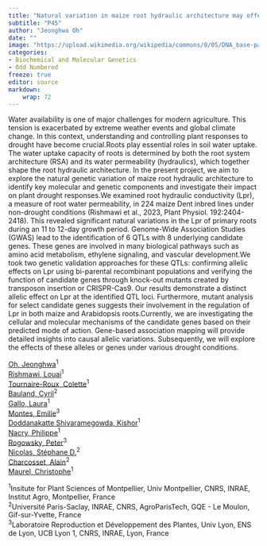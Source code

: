 ```yaml
---
title: "Natural variation in maize root hydraulic architecture may offer new insights into plant drought responses"
subtitle: "P45"
author: "Jeonghwa Oh"
date: ""
image: "https://upload.wikimedia.org/wikipedia/commons/0/05/DNA_base-pair_diagram.jpg"
categories: 
- Biochemical and Molecular Genetics
- Odd Numbered
freeze: true
editor: source
markdown: 
    wrap: 72
---
```


Water availability is one of major challenges for modern agriculture. This tension is exacerbated by extreme weather events and global climate change. In this context, understanding and controlling plant responses to drought have become crucial.Roots play essential roles in soil water uptake. The water uptake capacity of roots is determined by both the root system architecture (RSA) and its water permeability (hydraulics), which together shape the root hydraulic architecture. In the present project, we aim to explore the natural genetic variation of maize root hydraulic architecture to identify key molecular and genetic components and investigate their impact on plant drought responses.We examined root hydraulic conductivity (Lpr), a measure of root water permeability, in 224 maize Dent inbred lines under non-drought conditions (Rishmawi et al., 2023, Plant Physiol. 192:2404-2418). This revealed significant natural variations in the Lpr of primary roots during an 11 to 12-day growth period. Genome-Wide Association Studies (GWAS) lead to the identification of 6 QTLs with 8 underlying candidate genes. These genes are involved in many biological pathways such as amino acid metabolism, ethylene signaling, and vascular development.We took two genetic validation approaches for these QTLs: confirming allelic effects on Lpr using bi-parental recombinant populations and verifying the function of candidate genes through knock-out mutants created by transposon insertion or CRISPR-Cas9. Our results demonstrate a distinct allelic effect on Lpr at the identified QTL loci. Furthermore, mutant analysis for select candidate genes suggests their involvement in the regulation of Lpr in both maize and Arabidopsis roots.Currently, we are investigating the cellular and molecular mechanisms of the candidate genes based on their predicted mode of action. Gene-based association mapping will provide detailed insights into causal allelic variations. Subsequently, we will explore the effects of these alleles or genes under various drought conditions.

<a href='mailto:jeonghwa.oh@cnrs.fr'>Oh, Jeonghwa</a><sup>1</sup><br><a href='mailto:rishmawi.louai@gmail.com'>Rishmawi, Louai</a><sup>1</sup><br><a href='mailto:colette.tournaire-roux@inrae.fr'>Tournaire-Roux, Colette</a><sup>1</sup><br><a href='mailto:cyril.bauland@inrae.fr'>Bauland, Cyril</a><sup>2</sup><br><a href='mailto:laura.gallo@cnrs.fr'>Gallo, Laura</a><sup>1</sup><br><a href='mailto:emilie.montes@ens-lyon.fr'>Montes, Emilie</a><sup>3</sup><br><a href='mailto:kishor.doddanakatte-shivaramegowda@cnrs.fr'>Doddanakatte Shivaramegowda, Kishor</a><sup>1</sup><br><a href='mailto:philippe.nacry@inrae.fr'>Nacry, Philippe</a><sup>1</sup><br><a href='mailto:peter.rogowsky@ens-lyon.fr'>Rogowsky, Peter</a><sup>3</sup><br><a href='mailto:stephane.nicolas@inrae.fr'>Nicolas, Stéphane D.</a><sup>2</sup><br><a href='mailto:alain.charcosset@inrae.fr'>Charcosset, Alain</a><sup>2</sup><br><a href='mailto:christophe.maurel@cnrs.fr'>Maurel, Christophe</a><sup>1</sup><br>

<sup>1</sup>Insitute for Plant Sciences of Montpellier, Univ Montpellier, CNRS, INRAE, Institut Agro, Montpellier, France<br><sup>2</sup>Université Paris-Saclay, INRAE, CNRS, AgroParisTech, GQE - Le Moulon, Gif-sur-Yvette, France<br><sup>3</sup>Laboratoire Reproduction et Développement des Plantes, Univ Lyon, ENS de Lyon, UCB Lyon 1, CNRS, INRAE, Lyon, France<br>